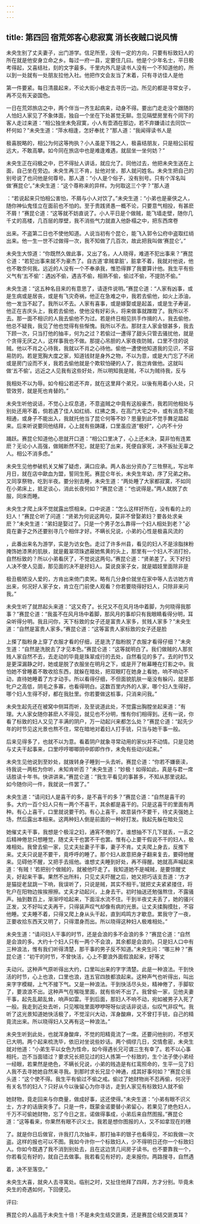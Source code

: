 ```yaml
---
---
---
```

title: 第四回 宿荒郊客心悲寂寞 消长夜贼口说风情
---



未央生别了丈夫妻子，出门游学。信足所至，没有一定的方向，只要有标致妇人的所在就是他安身立命之乡。每过一府一县，定要住几曰。他是个少年名士，平日极考得起，又喜结社，刻的文字最多。千里内外凡是读书人没有一个不知道他的，所以到一处就有一处朋友拉他入社。他把作文会友当了末着，只有寻访佳人是他

第一件要紧。每日清晨起来，不论大街小巷定去寻历一边。所见的都是寻常女子，再不见有天姿国色。

一日在荒郊旅店之中，两个伴当一齐生起病来，动身不得。要出门走走没个跟随的人怕妇人家见了不象体面，独自一个坐在下处甚觉无聊。忽见隔壁房里有个同下的客人走过来道：“相公独坐未免寂寞，小人有壶酒在那边，若不弃嫌请过去同饮一杯何如？”未央生道：“萍水相逢，怎好奉扰？”那人道：“我闻得读书人是

极喜脱略的，相公为何这等拘执？小人虽是下贱之人，极喜结朋友，只是相公前程远大，不敢高攀。如今同在旅店中也是难逢难遇，就屈坐一坐何妨？”

未央生正在闷极之中，巴不得扯人讲话，就应允了。同他过去，他把未央生送在上面，自己坐在旁边。未央生再三不肯，扯他对坐，那人就问姓名。未央生把自己的别号说了也问他是何尊号。那人道：“小人是个俗子，没有别号。只有个浑名叫做‘赛昆仑’。”未央生道：“这个尊称来的异样。为何取这三个字？”那人道

：“若说起来只怕相公害怕，不屑与小人对饮了。”未央生道：“小弟也是豪侠之人，随你神仙鬼怪立在面前也不怕的。至于贵践贤愚一概不论，只要意气相投，有甚麽不屑！”赛昆仑道：“这等就不妨直说了。小人平日是个做贼，能飞墙走壁，随你几千丈的高楼，几百层的厚壁，我不消些气力就直入他卧榻之中，把东西席卷

出来。不盗第二日也不使他知道。人说当初有个昆仑，能飞入郭令公府中盗取红绡出来。他一生一世不过做得一次，我不知做了几百次，故此把我叫做‘赛昆仑’。”

未央生大惊道：“你既然久做此事，又出了名，人人晓得，难道不犯出事来？”赛昆仑道：“若犯出事来就不为豪杰了。自古道‘拿贼拿脏’，脏拿不着，我就对他说，他也不敢奈何我。远近的人没有一个不奉承我，惟恐得罪了我要算计他。我生平有些义气有‘五不偷’：遇凶不偷，遇吉不偷，相熟不偷，偷过不偷，不提防不偷。”

未央生道：“这五种名目来的有意思了，请逐件说明。”赛昆仑道：“人家有凶事，或是生病或是居丧，或是有飞灾奇祸，他正在急难之中，我若去偷他，如火上添油，他一发当不起了。我所以不去。人家有喜事，或是嫁娶或是起盖，或是生子寿诞，他正在吉庆头上，我若去偷他，使他没有好彩头，将来做事就蹭蹬了。我所以不去。那一面不相识的人我去偷他不为过。若是终日相见拱手作揖的人，我去偷他，他总不疑我，我见了他也觉得有些惭愧。我所以不去。那财主人家金银甚多，我去下顾一次，只当打他的抽丰，何为之过？若偷过一遭得了甜头只管去骚扰他，就是个贪得无厌之人，这样事我也不做。那提心吊胆的人家夜夜防贼，口里不住的说贼。他以不肖之心待我，我就以不肖之心待他。偷他一遭使他知道我的见识，不容易防的。若是宽胸大度之家，知道钱财是身外之物，不以为意，或是大门忘了不闭或是房门设而不关，我若去偷他就是个欺软怕硬的人了，我岂肯做他。这就叫做‘五不偷’。远近之人见我有这些好处，所以明知我是贼，不以为贼待我，反与

我相处不以为辱。如今相公若还不弃，就在这里拜个弟兄，以後有用着小人处，只管效劳，就是死也肯替的。”

未央生听他说话，不觉心上叹息道，不意盗贼之中竟有这般豪杰，我若同他相处与别处还用不着，倘若遇了佳人如红绡、红拂之类，在高门大宅之中，或有消息不能相通，或身子不能出入，我就托他当了昆仑何等不妙？思量到此不觉手舞足踏起来。后来听说要同他结拜，心上就有些踌躇，口里虽应道“极好”，心内不十分

踊跃。赛昆仑知道他心思就开口道：“相公口里决了，心上还未决，莫非怕有连累麽？无论小人高强，做贼断然不犯，就是犯了出来，死便自家死，决不扳扯无辜之人。相公不消多虑。”

未央生见他参破机关又解了疑虑，满口应承。两人各出分资办了三牲祭礼，写出年月日，就在店中歃血为盟，誓同生死。赛昆仑年长，未央生年幼，序了兄弟之称。又同享祭物，吃到半夜。要分别去睡，未央生道：“两处睡了大家都寂寞，不如同在小弟床上，抵足谈心，消此长夜何如？”赛昆仑道：“也说得是。”两人就脱了衣服，同床而睡。

未央生才爬上床不觉就露出惯相来。口中说道：“怎么这样好所在，没有看的上的妇人！”赛昆仑听了问道：“贤弟为何说这两句，莫非不曾娶弟妇？要各处求亲麽？”未央生道：“弟妇是娶过了。只是一个男子怎么靠得一个妇人相处到老？”必竟在妻子之外还要别寻几个相伴才好。不瞒长兄说，小弟的心性是极喜风流的

，此番出来名为游学，实是为访女色。走过了许多州县，看见的妇人不是涂脂抹粉掩饰她漆黑的肌肤，就是戴翠项珠遮蔽她焦黄的头上，那里有一个妇人不消打扮，自然标致的？所以小弟看厌了，不觉说这两句。”赛昆仑道：“贤弟差了。天下好妇人决不使人见面，那见面的决不是好妇人。莫说良家子女，就是娼妓里面除非是

极丑极陋没人爱的，方肯出来倚门卖笑。略有几分身价就坐在家中等人去访她方肯出来，何况好人家子女，肯立在门前使人观看？你若要晓得好妇人，只除非来问我。”

未央生听了就昂起头来道：“这又奇了。长兄又不在风月场中着脚，为何晓得我那事？”赛昆仑道：“我虽不在风月场中着脚，那风月的事却只有我眼睛看得分明，耳朵听得分明。我且问你，天下标致的女子还是富贵人家多，贫贱人家多？”未央生道：“自然是富贵人家多。”赛昆仑道：“这等富贵人家标致的女子还是脸

上搽了脂粉身上穿了衣服才看的仔细，还是洗了脂粉脱了衣服才看得仔细？”未央生道：“自然是洗脱去了才见本色。”赛昆仑道：“这等就明白了。我们做贼的人那贫贱人家自然不去，去走动的毕竟是珠翠成行的去处，自然看见的多了。去的时节又是更深漏静之时，她或是脱了衣服坐在明月之下，或是开了帐幕睡在灯影之中。我怕她不曾睡着不敢收拾东西，就躲在暗处，把双眼盯在她身上看她，响不响动不动，直待她睡着了方才动手。所以看得仔细，不但面貌肌肤一毫没有躲闪，就是那牝户之高低，阴毛之多寡，也看得明白。这数百里内外的人家，哪个妇人生得好，哪个妇人生得不好，都在我肚里。你若要做这桩事，只消来问我。”

未央生起先还在被窝中侧耳而听，及至说道此处，不觉露出胸膛坐起来道：“有理。大人家女随你甚麽人不得见，就见也不分明，惟有你们相得到。还有一说，你看了标致的妇人又见了丰满的阴户，万一动起兴来都怎么处？”赛昆仑道：“起先少年的时节见这光景也熬不住，常在暗地对着妇人打手铳，只当与她干事一般。

后来见得多了，也就不以为意。看着阴户就象寻常动用的家伙并不动情。只是见她与丈夫干起事来，口里哼哼唧唧阴中即即作作，未免有些动兴起来。”

未央生见他说到至妙处，就拨转身子睡到一头去听。赛昆仑道：“你若不嫌亵渎，待我说一两桩为你听，未知肯听否？”未央生道：“妙极！如得如此，真是与君一席话胜读十年书。快讲讲来。”赛昆仑道：“我生平看见的事甚多，不知从那里说起。如今随你问一件，我就说一件罢了。”

未央生道：“请问妇人是喜干的多，是不喜干的多？”赛昆仑道：“自然是喜干的多。大约一百个妇人只有一两个不喜干，其余都是喜干的。只是这喜干的里面有两种。有心上喜干，口里就说要干的。有心上喜干，故意装作不要干，待丈夫强她上场，然后露出本相来。这两种妇人倒是前面的一种好打发。我起先躲在暗处见

她催丈夫干事，我想是个极淫之妇，通宵不倦的了。谁想抽不下几下就丢，一丢之后精神倦怠只想睡觉，随丈夫干也罢不干也罢。惟有心上要干假说不干的妇人，极难相处。我曾去偷一家，见丈夫扯妻子干事，妻子不肯。丈夫爬上身去，反推下来。丈夫只说是不要干，竟呼呼的睡了。那个妇人故意把身子翻来复去，要碍他醒来。见碍他不醒，又把手去摇他。谁想丈夫睡到好处，再不得醒。她就高声喊起来道：‘有贼！’若把别个做贼的，就被他吓走了。我知道她不是喊贼，是要惊醒丈夫，好起来干事。果然不出所料，只见丈夫吓醒之后，她又把巧话支吾道：‘方才是猫捉老鼠跳一下响，我误听了，只说是贼，其实不相干。’就把丈夫紧紧搂住，将牝户在阳物边挨挨擦擦。丈夫才动起兴，上身去干。初时抽送还勉强熬住，不露骚声。抽到数百上，渐渐哼哈起来，下面淫水流不住。干到半夜丈夫丢了，她的骚兴正发，又不好叫丈夫再干，只得装声叹气却像有病的光景。让丈夫揉胸摸肚，不容他睡。丈夫睡不着，只得又爬上身从头干起，直到鸡鸣方才歇息。累我守了一夜，正要收拾东西天又明了，只得潜身而出。所以晓得这种妇人极难相处。”

未央生道：“请问妇人干事的时节，还是会浪的多不会浪的多？”赛昆仑道：“自然是会浪的多。大约十个妇人只有一两个不会浪，其余都是会浪的。只是妇人口中有三种浪法，惟有我们听得清楚，那干事的男子反不知道。”未央生问：“哪三种？”赛昆仑道：“初干的时节，不曾快活，心上不要浪外面假浪起来，好等丈

夫动兴。这种声气原听得出大约，口里叫出来的字字清楚。此是一种浪法。干到快活的时节，心上也浪，口里也浪，连五官四肢都浪起来。这种声气也听得出，叫出来字字模糊，上气不接下气。又是一种浪法。干到快活尽头处，精神倦了，手脚软了，要浪浪不出。这种声气在喉咙里面，就有些听不出了。我曾偷一家，见他夫妻干事，起先乱颠乱耸，响声如雷。干到后面，那妇人不响不动，宛如被男子入死了一般。我走到近处去听，只见喉咙里面咿咿呀呀似说话非说话，似叹气非叹气。我听了这光景知道她快活极了，不觉淫兴大动，浑身酸麻，又不曾打手铳，自己的精竟流出来。所以晓得妇人又再有这一种浪法。”

未央生听到此处，也就浑身酸痒，不觉的阳精竟流了一席。还要问他别的，不想天已大明。两个起来梳洗毕，依旧对坐说些妙话。两个绸缪几日，交情愈密，未央生就对他道：“小弟生平以女色为性命，如今得遇长兄可谓三生有幸了。若不以心事相托，岂不当面错过？要求兄长把见过的妇人拣第一个标致的，生个法子使小弟经一经眼，若果然是绝色，不瞒长兄说，小弟的贱造是有红鸾照命的，生平一见了妇人我不去寻她她自然来寻我。到那时求长兄显个神通，成其好事何如？”赛昆仑摇头道：“这个使不得。我生平有偷过不偷之戒。偷过了她财物尚不忍再偷，何况于有关名节的妇人？只好从今以後留心为你寻访，走到人家见有标致妇人就不偷

她财物，竟走回来与你商量，做成好事，这还使得。”未央生道：“小弟有眼不识义士，方才的话唐突多了。只是一件，既蒙金诺要替小弟留心，若果见了绝色妇人，千万不可偷她财物，忘了今日之言。诺做得事成，小弟后来自然图报。”赛昆仑道：“这等看来，你果然有眼不识义士。我若是想你图报的人，又不如拿现在的穗

了。就是你日后做官，许我打几次抽丰，那打抽丰的银子也看得见，不如我做一次盗。这样的报也可以不图。我如今许你一个标致妇人，少不得明日还你一个标致妇人。你如今既遇了我不消到别处去，且在这边赁几间房子读书。也不要靠我一个，你若看见有好的，就自己去做事。我若看见有好的，走来报你。两路搜寻，自然遇

着，决不至落空。”

未央生大喜，就央人去寻寓处。临别之时，又扯住他拜了四拜，方才分别。毕竟未央生的奇遇如何，下回便见。

评曰:

赛昆仑的人品高于未央生十倍！不是未央生结交匪类，还是赛昆仑结交匪类耳？